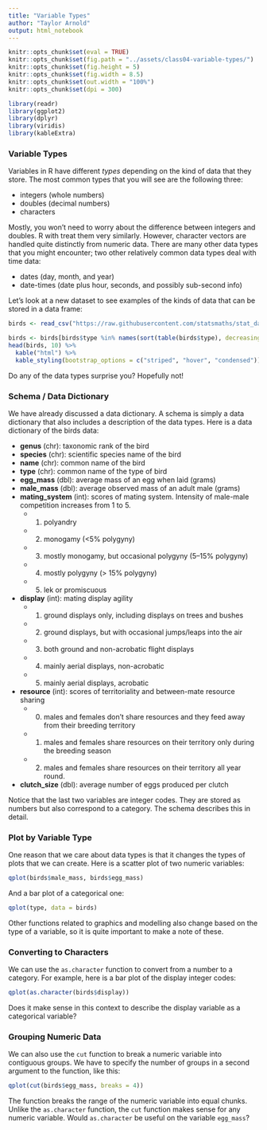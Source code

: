 ```yaml
---
title: "Variable Types"
author: "Taylor Arnold"
output: html_notebook
---
```


```r
knitr::opts_chunk$set(eval = TRUE)
knitr::opts_chunk$set(fig.path = "../assets/class04-variable-types/")
knitr::opts_chunk$set(fig.height = 5)
knitr::opts_chunk$set(fig.width = 8.5)
knitr::opts_chunk$set(out.width = "100%")
knitr::opts_chunk$set(dpi = 300)
```

```r
library(readr)
library(ggplot2)
library(dplyr)
library(viridis)
library(kableExtra)
```

### Variable Types

Variables in R have different *types* depending on the kind of
data that they store. The most common types that you will see
are the following three:

- integers (whole numbers)
- doubles (decimal numbers)
- characters

Mostly, you won't need to worry about the difference between
integers and doubles. R with treat them very similarly. However,
character vectors are handled quite distinctly from numeric
data. There are many other data types that you might encounter;
two other relatively common data types deal with time data:

- dates (day, month, and year)
- date-times (date plus hour, seconds, and possibly sub-second info)

Let's look at a new dataset to see examples of the kinds of data that
can be stored in a data frame:

```r
birds <- read_csv("https://raw.githubusercontent.com/statsmaths/stat_data/gh-pages/birds.csv")
```
```r
birds <- birds[birds$type %in% names(sort(table(birds$type), decreasing = TRUE))[1:15],]
head(birds, 10) %>%
  kable("html") %>%
  kable_styling(bootstrap_options = c("striped", "hover", "condensed"))
```

Do any of the data types surprise you? Hopefully not!

### Schema / Data Dictionary

We have already discussed a data dictionary. A schema is simply
a data dictionary that also includes a description of the data
types. Here is a data dictionary of the birds data:

- **genus** (chr): taxonomic rank of the bird
- **species** (chr): scientific species name of the bird
- **name** (chr): common name of the bird
- **type** (chr): common name of the type of bird
- **egg_mass** (dbl): average mass of an egg when laid (grams)
- **male_mass** (dbl): average observed mass of an adult male (grams)
- **mating_system** (int): scores of mating system. Intensity of male-male competition increases from 1 to 5.
    - (1) polyandry
    - (2) monogamy (<5% polygyny)
    - (3) mostly monogamy, but occasional polygyny (5–15% polygyny)
    - (4) mostly polygyny (> 15% polygyny)
    - (5) lek or promiscuous
- **display** (int): mating display agility
    - (1) ground displays only, including displays on trees and bushes
    - (2) ground displays, but with occasional jumps/leaps into the air
    - (3) both ground and non-acrobatic flight displays
    - (4) mainly aerial displays, non-acrobatic
    - (5) mainly aerial displays, acrobatic
- **resource** (int): scores of territoriality and between-mate resource sharing
    - (0) males and females don't share resources and they feed away from their breeding territory
    - (1) males and females share resources on their territory only during the breeding season
    - (2) males and females share resources on their territory all year round.
- **clutch_size** (dbl): average number of eggs produced per clutch

Notice that the last two variables are integer codes. They are
stored as numbers but also correspond to a category. The schema
describes this in detail.

### Plot by Variable Type

One reason that we care about data types is that it changes
the types of plots that we can create. Here is a scatter plot
of two numeric variables:

```r
qplot(birds$male_mass, birds$egg_mass)
```

And a bar plot of a categorical one:

```r
qplot(type, data = birds)
```

Other functions related to graphics and modelling also change
based on the type of a variable, so it is quite important to
make a note of these.

### Converting to Characters

We can use the `as.character` function to convert from a number
to a category. For example, here is a bar plot of the display
integer codes:

```r
qplot(as.character(birds$display))
```

Does it make sense in this context to describe the display variable
as a categorical variable?

### Grouping Numeric Data

We can also use the `cut` function to break a numeric variable into
contiguous groups. We have to specify the number of groups in a second
argument to the function, like this:

```r
qplot(cut(birds$egg_mass, breaks = 4))
```

The function breaks the range of the numeric variable into equal chunks.
Unlike the `as.character` function, the `cut` function makes sense for
any numeric variable. Would `as.character` be useful on the variable
`egg_mass`?



